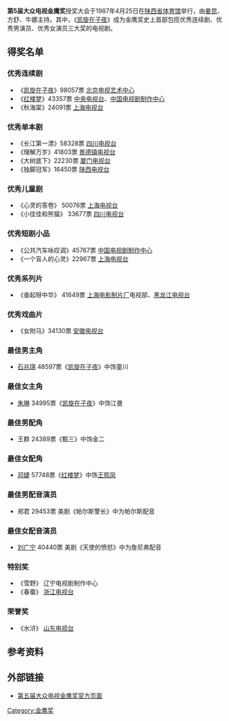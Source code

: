 {{Unreferenced|time=2020-10-20T12:11:43+00:00}}
{{Infobox film awards|number=5|award=大众电视金鹰奖|date=1987年4月25日|site=[[陕西|陕西]][[西安|西安]]|host=[[姜昆|姜昆]]、方舒、牛娜|organizer=《大众电视》杂志社|most_wins=《[[凯旋在子夜|凯旋在子夜]]》（3奖）|last=[[第4届大众电视金鹰奖|第4届]]|next=[[第6届大众电视金鹰奖|第6届]]}}'''第5届大众电视金鹰奖'''授奖大会于1987年4月25日在[[陕西省体育馆|陕西省体育馆]]举行，由[[姜昆|姜昆]]、方舒、牛娜主持。其中，《[[凯旋在子夜|凯旋在子夜]]》成为金鹰奖史上首部包揽优秀连续剧、优秀男演员、优秀女演员三大奖的电视剧。

== 得奖名单 ==

=== 优秀连续剧 ===

* 《[[凯旋在子夜|凯旋在子夜]]》98057票 [[北京电视艺术中心|北京电视艺术中心]]
* 《[[红楼梦_(1987年电视剧)|红楼梦]]》43357票 [[中国中央电视台|中央电视台]]、[[中国电视剧制作中心|中国电视剧制作中心]]
* 《秋海棠》24091票 [[上海电视台|上海电视台]]

=== 优秀单本剧 ===

* 《长江第一漂》58328票 [[四川电视台|四川电视台]]
* 《理解万岁》41803票 [[景德镇电视台|景德镇电视台]]
* 《大树底下》22230票 [[厦门电视台|厦门电视台]]
* 《独脚冠军》16450票 [[陕西电视台|陕西电视台]]

=== 优秀儿童剧 ===

* 《心灵的答卷》 50076票 [[上海电视台|上海电视台]] 
* 《小佳佳和熊猫》 33677票 [[四川电视台|四川电视台]]

=== 优秀短剧小品 ===

* 《公共汽车咏叹调》45767票 [[中国电视剧制作中心|中国电视剧制作中心]]
* 《一个盲人的心灵》22967票 [[上海电视台|上海电视台]]

=== 优秀系列片 ===

* 《奋起呀中华》 41649票 [[上海电影制片厂|上海电影制片厂]]电视部、[[黑龙江电视台|黑龙江电视台]]

=== 优秀戏曲片 ===

* 《女附马》34130票 [[安徽电视台|安徽电视台]]

=== 最佳男主角 ===

* [[石兆琪|石兆琪]] 48597票《[[凯旋在子夜|凯旋在子夜]]》中饰童川

=== 最佳女主角 ===

* [[朱琳_(影视演员)|朱琳]] 34995票《[[凯旋在子夜|凯旋在子夜]]》中饰江曼

=== 最佳男配角 ===

* 王群 24389票《甄三》中饰金二

=== 最佳女配角 ===

* [[邓婕|邓婕]] 57748票《[[红楼梦_(1987年电视剧)|红楼梦]]》中饰[[王熙凤|王熙凤]]

=== 最佳男配音演员 ===

* 郑君 29453票 美剧《帕尔斯警长》中为帕尔斯配音

=== 最佳女配音演员 ===

* [[刘广宁|刘广宁]] 40440票 美剧《天使的愤怒》中为詹尼弗配音

=== 特别奖 ===

* 《雪野》 辽宁电视剧制作中心 
* 《春蚕》 [[浙江电视台|浙江电视台]]

=== 荣誉奖 ===

* 《水浒》 [[山东电视台|山东电视台]]

== 参考资料 ==
{{reflist}}

== 外部链接 ==

* [http://www.ctaa.org.cn/a/10/5521/11/DZF38Y27B4H64H2QP.html 第五届大众电视金鹰奖官方页面]
{{中國電視金鷹獎獎項}}
[[Category:金鹰奖|Category:金鹰奖]]